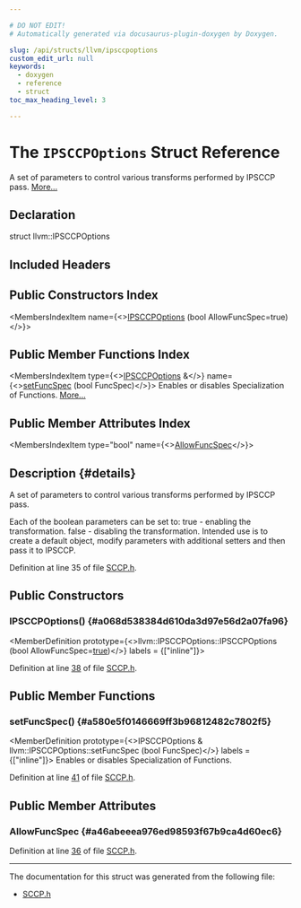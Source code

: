 ```yaml
---

# DO NOT EDIT!
# Automatically generated via docusaurus-plugin-doxygen by Doxygen.

slug: /api/structs/llvm/ipsccpoptions
custom_edit_url: null
keywords:
  - doxygen
  - reference
  - struct
toc_max_heading_level: 3

---
```





# The `IPSCCPOptions` Struct Reference

<DoxygenPage pluginConfig={pluginConfig}>

A set of parameters to control various transforms performed by IPSCCP pass. <a href="#details">More...</a>

## Declaration

<CodeBlock>struct llvm::IPSCCPOptions</CodeBlock>

## Included Headers

<IncludesList>
<IncludesListItem
  filePath="llvm/Transforms/IPO/SCCP.h"
  permalink="/docs/api/files/include/include/llvm/include/llvm/transforms/include/llvm/transforms/ipo/sccp-h"
  isLocal="true" />
</IncludesList>

## Public Constructors Index

<MembersIndex>

<MembersIndexItem
  name={<><a href="#a068d538384d610da3d97e56d2a07fa96">IPSCCPOptions</a> (bool AllowFuncSpec=true)</>}>
</MembersIndexItem>

</MembersIndex>

## Public Member Functions Index

<MembersIndex>

<MembersIndexItem
  type={<><a href="/docs/api/structs/llvm/ipsccpoptions">IPSCCPOptions</a> &amp;</>}
  name={<><a href="#a580e5f0146669ff3b96812482c7802f5">setFuncSpec</a> (bool FuncSpec)</>}>
Enables or disables Specialization of Functions. <a href="#a580e5f0146669ff3b96812482c7802f5">More...</a>
</MembersIndexItem>

</MembersIndex>

## Public Member Attributes Index

<MembersIndex>

<MembersIndexItem
  type="bool"
  name={<><a href="#a46abeeea976ed98593f67b9ca4d60ec6">AllowFuncSpec</a></>}>
</MembersIndexItem>

</MembersIndex>

## Description {#details}

A set of parameters to control various transforms performed by IPSCCP pass.

Each of the boolean parameters can be set to: true - enabling the transformation. false - disabling the transformation. Intended use is to create a default object, modify parameters with additional setters and then pass it to IPSCCP.

Definition at line 35 of file <a href="/docs/api/files/include/include/llvm/include/llvm/transforms/include/llvm/transforms/ipo/sccp-h">SCCP.h</a>.

<SectionDefinition>

## Public Constructors

### IPSCCPOptions() {#a068d538384d610da3d97e56d2a07fa96}

<MemberDefinition
  prototype={<>llvm::IPSCCPOptions::IPSCCPOptions (bool AllowFuncSpec=<a href="/docs/api/files/lib/lib/analysis/basicaliasanalysis-cpp/#af6d5cafbdfc5313e65d990120021a3ec">true</a>)</>}
  labels = {["inline"]}>

Definition at line <a href="/docs/api/files/include/include/llvm/include/llvm/transforms/include/llvm/transforms/ipo/sccp-h/#l00038">38</a> of file <a href="/docs/api/files/include/include/llvm/include/llvm/transforms/include/llvm/transforms/ipo/sccp-h">SCCP.h</a>.
</MemberDefinition>

</SectionDefinition>

<SectionDefinition>

## Public Member Functions

### setFuncSpec() {#a580e5f0146669ff3b96812482c7802f5}

<MemberDefinition
  prototype={<>IPSCCPOptions &amp; llvm::IPSCCPOptions::setFuncSpec (bool FuncSpec)</>}
  labels = {["inline"]}>
Enables or disables Specialization of Functions.

Definition at line <a href="/docs/api/files/include/include/llvm/include/llvm/transforms/include/llvm/transforms/ipo/sccp-h/#l00041">41</a> of file <a href="/docs/api/files/include/include/llvm/include/llvm/transforms/include/llvm/transforms/ipo/sccp-h">SCCP.h</a>.
</MemberDefinition>

</SectionDefinition>

<SectionDefinition>

## Public Member Attributes

### AllowFuncSpec {#a46abeeea976ed98593f67b9ca4d60ec6}

<MemberDefinition
  prototype="bool llvm::IPSCCPOptions::AllowFuncSpec">

Definition at line <a href="/docs/api/files/include/include/llvm/include/llvm/transforms/include/llvm/transforms/ipo/sccp-h/#l00036">36</a> of file <a href="/docs/api/files/include/include/llvm/include/llvm/transforms/include/llvm/transforms/ipo/sccp-h">SCCP.h</a>.
</MemberDefinition>

</SectionDefinition>

<hr/>

The documentation for this struct was generated from the following file:

<ul>
<li><a href="/docs/api/files/include/include/llvm/include/llvm/transforms/include/llvm/transforms/ipo/sccp-h">SCCP.h</a></li>
</ul>

</DoxygenPage>

